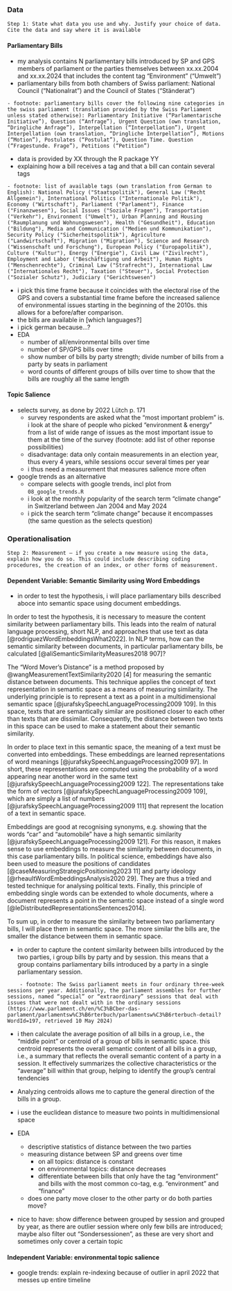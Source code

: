 ### Data

```
Step 1: State what data you use and why. Justify your choice of data. Cite the data and say where it is available
```

#### Parliamentary Bills
- my analysis contains N parliamentary bills introduced by SP and GPS members of parliament or the parties themselves between xx.xx.2004 and xx.xx.2024 that includes the content tag “Environment” ("Umwelt")
- parliamentary bills from both chambers of Swiss parliament: National Council (“Nationalrat”) and the Council of States (“Ständerat”)
```
- footnote: parliamentary bills cover the following nine categories in the swiss parliament (translation provided by the Swiss Parliament unless stated otherwise): Parliamentary Initiative (“Parlamentarische Initiative”), Question (“Anfrage”), Urgent Question (own translation, “Dringliche Anfrage”), Interpellation (“Interpellation”), Urgent Interpellation (own translation, “Dringliche Interpellation”), Motions (“Motion”), Postulates (“Postulat”), Question Time. Question (“Fragestunde. Frage”), Petitions (“Petition”)
```
- data is provided by XX through the R package YY
- explaining how a bill receives a tag and that a bill can contain several tags
```
- footnote: list of available tags (own translation from German to English): National Policy ("Staatspolitik"), General Law ("Recht Allgemein"), International Politics ("Internationale Politik"), Economy ("Wirtschaft"), Parliament ("Parlament"), Finance ("Finanzwesen"), Social Issues ("Soziale Fragen"), Transportation ("Verkehr"), Environment ("Umwelt"), Urban Planning and Housing ("Raumplanung und Wohnungswesen"), Health ("Gesundheit"), Education ("Bildung"), Media and Communication ("Medien und Kommunikation"), Security Policy ("Sicherheitspolitik"), Agriculture ("Landwirtschaft"), Migration ("Migration"), Science and Research ("Wissenschaft und Forschung"), European Policy ("Europapolitik"), Culture ("Kultur"), Energy ("Energie"), Civil Law ("Zivilrecht"), Employment and Labor ("Beschäftigung und Arbeit"), Human Rights ("Menschenrechte"), Criminal Law ("Strafrecht"), International Law ("Internationales Recht"), Taxation ("Steuer"), Social Protection ("Sozialer Schutz"), Judiciary ("Gerichtswesen")
```

- i pick this time frame because it coincides with the electoral rise of the GPS and covers a substantial time frame before the increased salience of environmental issues starting in the beginning of the 2010s. this allows for a before/after comparison.
- the bills are available in [which languages?]
- i pick german because…?
- EDA
	- number of all/environmental bills over time
	- number of SP/GPS bills over time
	- show number of bills by party strength; divide number of bills from a party by seats in parliament
	- word counts of different groups of bills over time to show that the bills are roughly all the same length

#### Topic Salience
- selects survey, as done by 2022 Lütch p. 171
	- survey respondents are asked what the “most important problem” is. i look at the share of people who picked “environment & energy” from a list of wide range of issues as the most important issue to them at the time of the survey (footnote: add list of other reponse possibilities)
	- disadvantage: data only contain measurements in an election year, thus every 4 years, while sessions occur several times per year
	- i thus need a measurement that measures salience more often
- google trends as an alternative
	- compare selects with google trends, incl plot from `08_google_trends.R`
	- i look at the monthly popularity of the search term “climate change” in Switzerland between Jan 2004 and May 2024
	- i pick the search term “climate change” because it encompasses (the same question as the selects question)

### Operationalisation
```
Step 2: Measurement – if you create a new measure using the data, explain how you do so. This could include describing coding procedures, the creation of an index, or other forms of measurement.
```

#### Dependent Variable: Semantic Similarity using Word Embeddings

- in order to test the hypothesis, i will place parliamentary bills described aboce into semantic space using document embeddings.

In order to test the hypothesis, it is necessary to measure the content similarity between parliamentary bills. This leads into the realm of natural language processing, short NLP, and approaches that use text as data [@rodriguezWordEmbeddingsWhat2022]. In NLP terms, how can the semantic similarity between documents, in particular parliamentary bills, be calculated [@aliSemanticSimilarityMeasures2018 907]?

The “Word Mover's Distance” is a method proposed by @wangMeasurementTextSimilarity2020 [4] for measuring the semantic distance between documents. This technique applies the concept of text representation in semantic space as a means of measuring similarity. The underlying principle is to represent a text as a point in a multidimensional semantic space [@jurafskySpeechLanguageProcessing2009 109]. In this space, texts that are semantically similar are positioned closer to each other than texts that are dissimilar. Consequently, the distance between two texts in this space can be used to make a statement about their semantic similarity.

In order to place text in this semantic space, the meaning of a text must be converted into embeddings. These embeddings are learned representations of word meanings [@jurafskySpeechLanguageProcessing2009 97]. In short, these representations are computed using the probability of a word appearing near another word in the same text [@jurafskySpeechLanguageProcessing2009 122]. The representations take the form of vectors [@jurafskySpeechLanguageProcessing2009 109], which are simply a list of numbers [@jurafskySpeechLanguageProcessing2009 111] that represent the location of a text in semantic space.

Embeddings are good at recognising synonyms, e.g. showing that the words “car” and “automobile” have a high semantic similarity [@jurafskySpeechLanguageProcessing2009 121]. For this reason, it makes sense to use embeddings to measure the similarity between documents, in this case parliamentary bills. In political science, embeddings have also been used to measure the positions of candidates [@caseMeasuringStrategicPositioning2023 11] and party ideology [@rheaultWordEmbeddingsAnalysis2020 29]. They are thus a tried and tested technique for analysing political texts. Finally, this principle of embedding single words can be extended to whole documents, where a document represents a point in the semantic space instead of a single word [@leDistributedRepresentationsSentences2014].

To sum up, in order to measure the similarity between two parliamentary bills, I will place them in semantic space. The more similar the bills are, the smaller the distance between them in semantic space.


- in order to capture the content similarity between bills introduced by the two parties, i group bills by party and by session. this means that a group contains parliamentary bills introduced by a party in a single parliamentary session.
```
	- footnote: The Swiss parliament meets in four ordinary three-week sessions per year. Additionally, the parliament assembles for further sessions, named “special” or “extraordinary” sessions that deal with issues that were not dealt with in the ordinary sessions (https://www.parlament.ch/en/%C3%BCber-das-parlament/parlamentsw%C3%B6rterbuch/parlamentsw%C3%B6rterbuch-detail?WordId=197, retrieved 10 May 2024)
```
- i then calculate the average position of all bills in a group, i.e., the “middle point” or centroid of a group of bills in semantic space. this centroid represents the overall semantic content of all bills in a group, i.e., a summary that reflects the overall semantic content of a party in a session. It effectively summarizes the collective characteristics or the "average" bill within that group, helping to identify the group’s central tendencies
- Analyzing centroids allows me to capture the general direction of the bills in a group.

- i use the euclidean distance to measure two points in multidimensional space

- EDA
	- descriptive statistics of distance between the two parties
	- measuring distance between SP and greens over time 
		- on all topics: distance is constant
		- on environmental topics: distance decreases
		- differentiate between bills that only have the tag “environment” and bills with the most common co-tag, e.g. “environment” and “finance” 
	- does one party move closer to the other party or do both parties move?

- nice to have: show difference between grouped by session and grouped by year, as there are outlier session where only few bills are introduced; maybe also filter out “Sondersessionen”, as these are very short and sometimes only cover a certain topic

#### Independent Variable: environmental topic salience
- google trends: explain re-indexing because of outlier in april 2022 that messes up entire timeline
